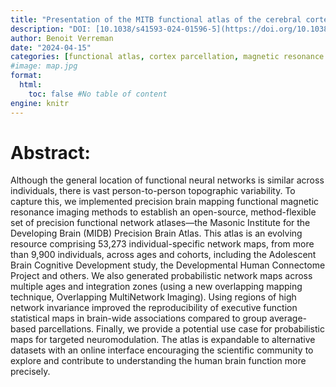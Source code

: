 ```yaml
---
title: "Presentation of the MITB functional atlas of the cerebral cortex"
description: "DOI: [10.1038/s41593-024-01596-5](https://doi.org/10.1038/s41593-024-01596-5){target='_blank'}"
author: Benoit Verreman
date: "2024-04-15"
categories: [functional atlas, cortex parcellation, magnetic resonance imaging]
#image: map.jpg
format:
  html:
    toc: false #No table of content
engine: knitr
---
```


# Abstract:

Although the general location of functional neural networks is similar across individuals, there is vast person-to-person topographic variability. To capture this, we implemented precision brain mapping functional magnetic resonance imaging methods to establish an open-source, method-flexible set of precision functional network atlases—the Masonic Institute for the Developing Brain (MIDB) Precision Brain Atlas. This atlas is an evolving resource comprising 53,273 individual-specific network maps, from more than 9,900 individuals, across ages and cohorts, including the Adolescent Brain Cognitive Development study, the Developmental Human Connectome Project and others. We also generated probabilistic network maps across multiple ages and integration zones (using a new overlapping mapping technique, Overlapping MultiNetwork Imaging). Using regions of high network invariance improved the reproducibility of executive function statistical maps in brain-wide associations compared to group average-based parcellations. Finally, we provide a potential use case for probabilistic maps for targeted neuromodulation. The atlas is expandable to alternative datasets with an online interface encouraging the scientific community to explore and contribute to understanding the human brain function more precisely.
        